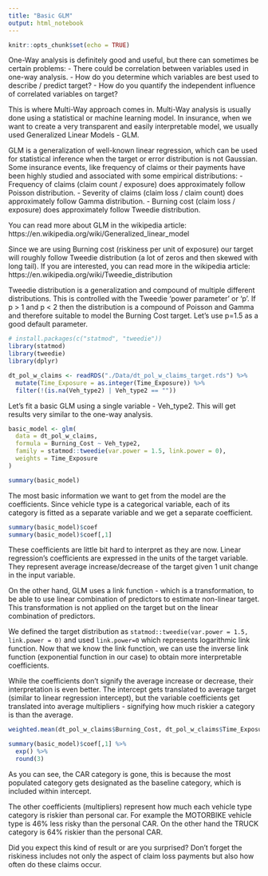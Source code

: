 ```yaml
---
title: "Basic GLM"
output: html_notebook
---
```


```r
knitr::opts_chunk$set(echo = TRUE)
```
One-Way analysis is definitely good and useful, but there can sometimes be certain problems:
- There could be correlation between variables used in one-way analysis.
- How do you determine which variables are best used to describe / predict target?
- How do you quantify the independent influence of correlated variables on target?

This is where Multi-Way approach comes in. Multi-Way analysis is usually done using a statistical or machine learning model. In insurance, when we want to create a very transparent and easily interpretable model, we usually used Generalized Linear Models - GLM.

GLM is a generalization of well-known linear regression, which can be used for statistical inference when the target or error distribution is not Gaussian. Some insurance events, like frequency of claims or their payments have been highly studied and associated with some empirical distributions:
- Frequency of claims (claim count / exposure) does approximately follow Poisson distribution.
- Severity of claims (claim loss / claim count) does approximately follow Gamma distribution.
- Burning cost (claim loss / exposure) does approximately follow Tweedie distribution.

You can read more about GLM in the wikipedia article:
https://en.wikipedia.org/wiki/Generalized_linear_model

Since we are using Burning cost (riskiness per unit of exposure) our target will roughly follow Tweedie distribution (a lot of zeros and then skewed with long tail).
If you are interested, you can read more in the wikipedia article:
https://en.wikipedia.org/wiki/Tweedie_distribution

Tweedie distribution is a generalization and compound of multiple different distributions. This is controlled with the Tweedie 'power parameter' or 'p'. If p > 1 and p < 2 then the distribution is a compound of Poisson and Gamma and therefore suitable to model the Burning Cost target. Let's use p=1.5 as a good default parameter.

```r
# install.packages(c("statmod", "tweedie"))
library(statmod)
library(tweedie)
library(dplyr)

dt_pol_w_claims <- readRDS("./Data/dt_pol_w_claims_target.rds") %>%
  mutate(Time_Exposure = as.integer(Time_Exposure)) %>%
  filter(!(is.na(Veh_type2) | Veh_type2 == ""))
```

Let's fit a basic GLM using a single variable - Veh_type2. This will get results very similar to the one-way analysis.

```r
basic_model <- glm(
  data = dt_pol_w_claims,
  formula = Burning_Cost ~ Veh_type2,
  family = statmod::tweedie(var.power = 1.5, link.power = 0),
  weights = Time_Exposure
)

summary(basic_model)
```
The most basic information we want to get from the model are the coefficients. Since vehicle type is a categorical variable, each of its category is fitted as a separate variable and we get a separate coefficient.

```r
summary(basic_model)$coef
summary(basic_model)$coef[,1]
```

These coefficients are little bit hard to interpret as they are now. Linear regression's coefficients are expressed in the units of the target variable. They represent average increase/decrease of the target given 1 unit change in the input variable.

On the other hand, GLM uses a link function - which is a transformation, to be able to use linear combination of predictors to estimate non-linear target. This transformation is not applied on the target but on the linear combination of predictors. 

We defined the target distribution as `statmod::tweedie(var.power = 1.5, link.power = 0)` and used `link.power=0` which represents logarithmic link function. Now that we know the link function, we can use the inverse link function (exponential function in our case) to obtain more interpretable coefficients.

While the coefficients don't signify the average increase or decrease, their interpretation is even better. The intercept gets translated to average target (similar to linear regression intercept), but the variable coefficients get translated into average multipliers - signifying how much riskier a category is than the average.

```r
weighted.mean(dt_pol_w_claims$Burning_Cost, dt_pol_w_claims$Time_Exposure)

summary(basic_model)$coef[,1] %>% 
  exp() %>%
  round(3)
```

As you can see, the CAR category is gone, this is because the most populated category gets designated as the baseline category, which is included within intercept.

The other coefficients (multipliers) represent how much each vehicle type category is riskier than personal car. For example the MOTORBIKE vehicle type is 46% less risky than the personal CAR. On the other hand the TRUCK category is 64% riskier than the personal CAR.

Did you expect this kind of result or are you surprised? Don't forget the riskiness includes not only the aspect of claim loss payments but also how often do these claims occur.
